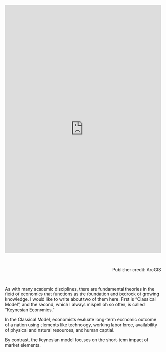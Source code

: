 <iframe width="100%" height="800px" src="https://www.arcgis.com/apps/3DViz/index.html?appid=c8e5e6e22c62498e941abbfd80a82bca" frameborder="0" scrolling="no"></iframe><br>

<p style="text-align: right;">
Publisher credit: ArcGIS</p><br>

As with many academic disciplines, there are fundamental theories in the field of economics that functions as the foundation and bedrock of growing knowledge. I would like to write about two of them here. First is "Classical Model", and the second, which I always mispell oh so often, is called "Keynesian Economics."

In the Classical Model, economists evaluate long-term economic outcome of a nation using elements like technology, working labor force, availability of physical and natural resources, and human captial.

By contrast, the Keynesian model focuses on the short-term impact of market elements.